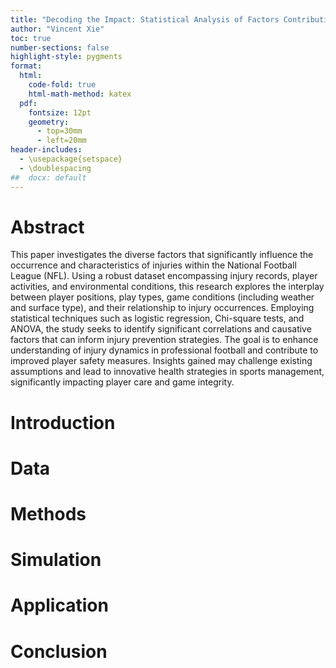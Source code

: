 ```yaml
---
title: "Decoding the Impact: Statistical Analysis of Factors Contributing to NFL Injuries"
author: "Vincent Xie"
toc: true
number-sections: false
highlight-style: pygments
format: 
  html: 
    code-fold: true
    html-math-method: katex
  pdf: 
    fontsize: 12pt
    geometry: 
      - top=30mm
      - left=20mm
header-includes:
  - \usepackage{setspace}
  - \doublespacing
##  docx: default
---
```


# Abstract

This paper investigates the diverse factors that significantly influence the occurrence and characteristics of injuries within the National Football League (NFL). Using a robust dataset encompassing injury records, player activities, and environmental conditions, this research explores the interplay between player positions, play types, game conditions (including weather and surface type), and their relationship to injury occurrences. Employing statistical techniques such as logistic regression, Chi-square tests, and ANOVA, the study seeks to identify significant correlations and causative factors that can inform injury prevention strategies. The goal is to enhance understanding of injury dynamics in professional football and contribute to improved player safety measures. Insights gained may challenge existing assumptions and lead to innovative health strategies in sports management, significantly impacting player care and game integrity.

# Introduction



# Data

# Methods

# Simulation

# Application

# Conclusion